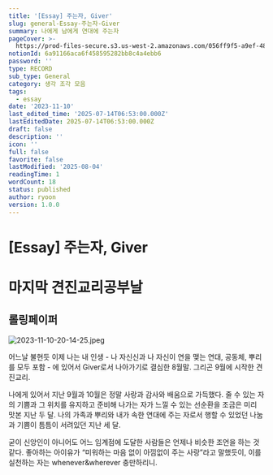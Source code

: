 ```yaml
---
title: '[Essay] 주는자, Giver'
slug: general-Essay-주는자-Giver
summary: 나에게 남에게 연대에 주는자
pageCover: >-
  https://prod-files-secure.s3.us-west-2.amazonaws.com/056ff9f5-a9ef-486f-8acb-9eef51d06a2d/12c76915-b812-427e-b1c2-506ff5393b21/2023-11-10-20-14-25.jpeg?X-Amz-Algorithm=AWS4-HMAC-SHA256&X-Amz-Content-Sha256=UNSIGNED-PAYLOAD&X-Amz-Credential=ASIAZI2LB4664EEHIXK2%2F20250804%2Fus-west-2%2Fs3%2Faws4_request&X-Amz-Date=20250804T084627Z&X-Amz-Expires=3600&X-Amz-Security-Token=IQoJb3JpZ2luX2VjEAgaCXVzLXdlc3QtMiJGMEQCIFQTlCvOiS4R7MybLj1AJtx3bOl4bLgkU4%2BkcauplXrJAiAPEB14ukT24XC3NhT9u1SOAAQkHVTTGwox6sipXYx2hyr%2FAwhBEAAaDDYzNzQyMzE4MzgwNSIM8cEWnAJddfs0h4cyKtwDysgPkyk89YIjYs84pAbJ%2FZ6GCWbxeY4cyipifDi1Ux7H6hvx6VjLb%2Bd8ABRCSlAYOCDD88ZjRK5drFj4fkM7oEWpwqlHBviSrRSsniooNAOd0L8f6Ia8bxFV3cNjPT%2FHBb5bU%2BvUGu9P847zPcTKRo%2FB3HuUW%2F6yKwKCxKGG0ICJcsYdNt%2BHhXZFqFkKIlH%2BNTMPhiXNYIYxuBMbdAkxS9Ycbv4UEiHPB5%2BBSwz1oi4EwE5lvxrMkQFnHzggBSmbj0WRC2k0xKKoaJOQLS1QkTErHgj5nkjyvoar4AYs4%2FMKq%2FUl7w%2BaCOxRdqqRQV7TWsCHe15UitYNwVHCuMqe%2FenxEUD5q03PaH56AdO4IZmd%2Fmbl0wqucjxrGCSYBEyIDYJEY7H4iU3aZM9J3Bk2go%2Fb%2F24WDawm0eXwCHIPahdlD%2Bxy60yPoljs1QNRKVIHqp8IMqHZbJeN39%2FzPO4Kb2oGfvIiuGTnHSpOlv4YciTNzyp9%2BuX9U9%2F7%2FfpOuaE%2FhzutACqzePaJjRAY%2BGA1BQVx3zlmCEVr2EJrbDnV0lGSInfglbg78wC0%2B1RcsTJE0hK0%2B5L7RCmLRcdQKG0LBMGYtNlJeCwhJ4xtlQ4sq8Z2mWP%2F6BS3meuUIwQwysPBxAY6pgF2YmzuFMW5ecuIBKVCKcKeaOJyp4pLKFIgalqz92LFdFKe4nyYUAhpNNUyuq2XGPO3jU%2Br9erfr8vbTb8VyzPPxe11oPx5%2FvEnTPOmpUIvd0D10Z2yE7GPsmE8zXS%2FKFk5i69PxIGsZ2A%2FcIUd%2FVjgq55WFvE6uMXv1koWDCnKdAAUVtykTOeYomfEBCypOMFrjjg29BbvDlnZTJ0WKOtV9OVkAAzH&X-Amz-Signature=1bd0b23412515b4f510ef45c0a8111b91d698be846fb93a5ac3d24905e313197&X-Amz-SignedHeaders=host&x-amz-checksum-mode=ENABLED&x-id=GetObject
notionId: 6a91166aca6f458595282bb8c4a4ebb6
password: ''
type: RECORD
sub_type: General
category: 생각 조각 모음
tags:
  - essay
date: '2023-11-10'
last_edited_time: '2025-07-14T06:53:00.000Z'
lastEditedDate: 2025-07-14T06:53:00.000Z
draft: false
description: ''
icon: ''
full: false
favorite: false
lastModified: '2025-08-04'
readingTime: 1
wordCount: 18
status: published
author: ryoon
version: 1.0.0
---
```

# [Essay] 주는자, Giver


# 마지막 견진교리공부날


## 롤링페이퍼


![2023-11-10-20-14-25.jpeg](https://prod-files-secure.s3.us-west-2.amazonaws.com/056ff9f5-a9ef-486f-8acb-9eef51d06a2d/88e6b68d-70d2-4f42-81ab-4f5fb492ecf3/2023-11-10-20-14-25.jpeg?X-Amz-Algorithm=AWS4-HMAC-SHA256&X-Amz-Content-Sha256=UNSIGNED-PAYLOAD&X-Amz-Credential=ASIAZI2LB46674KIYB32%2F20250804%2Fus-west-2%2Fs3%2Faws4_request&X-Amz-Date=20250804T084759Z&X-Amz-Expires=3600&X-Amz-Security-Token=IQoJb3JpZ2luX2VjEAgaCXVzLXdlc3QtMiJGMEQCIG7%2BL8oeCM7iXz7opUTS1sIZ13AgCzwJsGFF8IdJVmzhAiBC7cmC3JO1hc%2FFkBeD0yUQUAlef7%2FI2mX3R5VPcqSugSr%2FAwhBEAAaDDYzNzQyMzE4MzgwNSIMSfGNWrJeLPhMbbNZKtwDAa36FnKYBkBxEUlHp6K%2FS7gIhyqHc7CRpwgMFWAWU7Y59ZAh0M3kE%2FjfpBLpBEe4xIiqySBiKsYHOF5%2BRKIa0tXKu0hkqOKk3Io9Xs59LfBC%2B9iTenyPeCJn31ciDelzhrwS8MYZFti2NMmzpbdGXqZOardNX9UEVqrNWhZTT06YB4G4jsU1Yq3ndT8ppFMGOXq8AD0%2FxT9CRs0Mg5nPbrKe6MH89CMXj%2B5MaYiIsPle5ugGo4SlGhbiT3L90Amv7mZglKZKgcdMgvcwVP%2B5Ul1iGQR4YwdKFdbyEfWX%2BzLTCQbE2X%2BnS5srQ3uQg%2B4jRidrTknX5iNJx4mkdqUHyuglcCZUFWckyYXHonTe2hd7i7y%2BHl8kx%2FBEIwqj9%2FEFOJVa%2FnRURvVNmogPE16pCnud%2FhPmQSUSs6njVmU0EWPvhWk%2FnloZK6ielD8SkwlF80aMWLFU1MO1Gwg2Ohtl5GbS2FF7ylrlwq3ov24G1KA4o1cMj644n0ssX%2B65djlak1w%2B8gqr%2FDwZ1oyv%2FHnbrypT81S86yZZW2BQVpH2TTezqAGgA4J%2BBOj8FVdiuKk8GqjA8JmS9w%2BJf3sSAgiiJSIcZr7ffNywl09rikBVP5MvO0OYIamqD74uF3EwlsPBxAY6pgH19PbcH0roqKcJfSGHa9FS4XNy483CenIhi2q9Nlm7%2BpvilujKCbw%2FpMJWRe8eD9PSKfe6QaojVkuM%2FRmBM%2FvN%2BwckrOoSXBOwm4fogMXJz%2BRppcJ0tmP86PobeEq%2FeNgMNYNF1J2KtjfVdN52EFVMF1O0b8WjNrdtMIOCADSsOpbg1WjB9pslpThRV4jOmoIaUxMnJvJJXEVSZEpLkuaT%2FlBTLpQW&X-Amz-Signature=502f73627e7cb20ff00259d8ec40d133899e98c5a9a52a6b1ce73a2d77356e8d&X-Amz-SignedHeaders=host&x-amz-checksum-mode=ENABLED&x-id=GetObject)


 어느날 불현듯 이제 나는 내 인생 - 나 자신신과 나 자신이 연을 맺는 연대, 공동체, 뿌리를 모두 포함 - 에 있어서 Giver로서 나아가기로 결심한 8월말. 그리곤 9월에 시작한 견진교리. 


나에게 있어서 지난 9월과 10월은 정말 사랑과 감사와 배움으로 가득했다. 줄 수 있는 자의 기쁨과 그 위치를 유지하고 준비해 나가는 자가 느낄 수 있는 선순환을 조금은 미리 맛본 지난 두 달. 나의 가족과 뿌리와 내가 속한 연대에 주는 자로서 행할 수 있었던 나눔과 기쁨이 틈틈이 서려있던 지난 세 달. 


굳이 신앙인이 아니어도 어느 임계점에 도달한 사람들은 언제나 비슷한 조언을 하는 것 같다. 좋아하는 아이유가 “미워하는 마음 없이 아낌없이 주는 사랑”라고 말했듯이, 이를 실천하는 자는 whenever&wherever 충만하리니.

